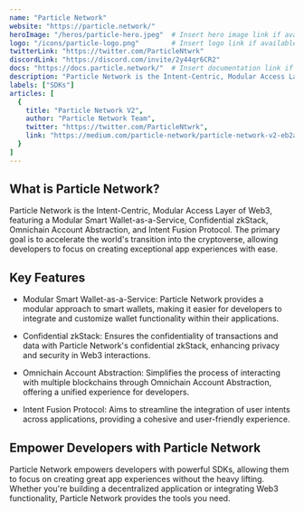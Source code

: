 ---
name: "Particle Network"
website: "https://particle.network/"
heroImage: "/heros/particle-hero.jpeg"  # Insert hero image link if available
logo: "/icons/particle-logo.png"        # Insert logo link if available
twitterLink: "https://twitter.com/ParticleNtwrk"
discordLink: "https://discord.com/invite/2y44qr6CR2"
docs: "https://docs.particle.network/"  # Insert documentation link if available
description: "Particle Network is the Intent-Centric, Modular Access Layer of Web3, offering a Modular Smart Wallet-as-a-Service, Confidential zkStack, Omnichain Account Abstraction, and Intent Fusion Protocol."
labels: ["SDKs"]
articles: [
  {
    title: "Particle Network V2",
    author: "Particle Network Team",
    twitter: "https://twitter.com/ParticleNtwrk",
    link: "https://medium.com/particle-network/particle-network-v2-eb2a90f16d48"
  }
]
---

## What is Particle Network?

Particle Network is the Intent-Centric, Modular Access Layer of Web3, featuring a Modular Smart Wallet-as-a-Service, Confidential zkStack, Omnichain Account Abstraction, and Intent Fusion Protocol. The primary goal is to accelerate the world's transition into the cryptoverse, allowing developers to focus on creating exceptional app experiences with ease.

## Key Features

- Modular Smart Wallet-as-a-Service: Particle Network provides a modular approach to smart wallets, making it easier for developers to integrate and customize wallet functionality within their applications.

- Confidential zkStack: Ensures the confidentiality of transactions and data with Particle Network's confidential zkStack, enhancing privacy and security in Web3 interactions.

- Omnichain Account Abstraction: Simplifies the process of interacting with multiple blockchains through Omnichain Account Abstraction, offering a unified experience for developers.

- Intent Fusion Protocol: Aims to streamline the integration of user intents across applications, providing a cohesive and user-friendly experience.

## Empower Developers with Particle Network

Particle Network empowers developers with powerful SDKs, allowing them to focus on creating great app experiences without the heavy lifting. Whether you're building a decentralized application or integrating Web3 functionality, Particle Network provides the tools you need.

